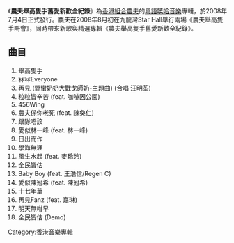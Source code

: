{{Infobox album
| name       = 農夫舉高隻手舊愛新歡全紀錄
| type       = [[專輯|專輯]]
| artist     = [[農夫_(樂隊)|農夫]]
| cover      = 
| recorded   = 
<!-- 未知參數 | background = orange -->
| released   = 2008年7月4日
| genre      = Rap
| label      = CMD
| length     = 
| producer   = 
| reviews    = 
| prev_title = [[風生水起|風生水起]]
| prev_year  = 2007
| next_title = [[富甲天下|富甲天下]]
| next_year  = 2008
}}
《'''農夫舉高隻手舊愛新歡全紀錄'''》為[[香港|香港]][[組合|組合]][[農夫_(樂隊)|農夫]]的[[粵語|粵語]][[嘻哈|嘻哈]][[音樂|音樂]]專輯，於2008年7月4日正式發行。農夫在2008年8月初在九龍灣Star Hall舉行兩場《農夫舉高隻手嘢會》，同時帶來新歌與精選專輯《農夫舉高隻手舊愛新歡全紀錄》。

==曲目==
#舉高隻手
#冧冧Everyone
#再見 (野蠻奶奶大戰戈師奶-主題曲) (合唱 汪明荃)
#粒粒皆辛苦 (feat. 咖啡因公園)
#456Wing
#農夫係你老死 (feat. 陳奐仁)
#跟隊唔該
#愛似林一峰 (feat. 林一峰)
#日出而作
#學海無涯
#風生水起 (feat. 麥玲玲)
#全民皆估
#Baby Boy (feat. 王浩信/Regen C)
#愛似陳冠希 (feat. 陳冠希)
#十七年華
#再見Fanz (feat. 嘉琳)
#明天無咁早
#全民皆估 (Demo)

[[Category:香港音樂專輯|Category:香港音樂專輯]]